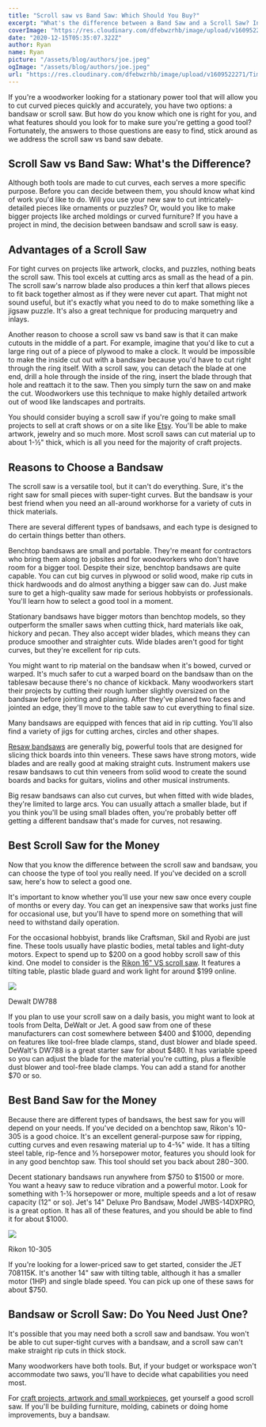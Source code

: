 ```yaml
---
title: "Scroll saw vs Band Saw: Which Should You Buy?"
excerpt: "What's the difference between a Band Saw and a Scroll Saw? In this post we explore the difference between the two so that you can make the right choice for your shop."
coverImage: "https://res.cloudinary.com/dfebwzrhb/image/upload/v1609522271/TimberTools/Scroll-Saw-vs-Band-Saw.jpg"
date: "2020-12-15T05:35:07.322Z"
author: Ryan
name: Ryan
picture: "/assets/blog/authors/joe.jpeg"
ogImage: "/assets/blog/authors/joe.jpeg"
url: "https://res.cloudinary.com/dfebwzrhb/image/upload/v1609522271/TimberTools/Scroll-Saw-vs-Band-Saw.jpg"
---
```


If you're a woodworker looking for a stationary power tool that will allow you to cut curved pieces quickly and accurately, you have two options: a bandsaw or scroll saw. But how do you know which one is right for you, and what features should you look for to make sure you're getting a good tool? Fortunately, the answers to those questions are easy to find, stick around as we address the scroll saw vs band saw debate.

## Scroll Saw vs Band Saw: What's the Difference?

Although both tools are made to cut curves, each serves a more specific purpose. Before you can decide between them, you should know what kind of work you'd like to do. Will you use your new saw to cut intricately-detailed pieces like ornaments or puzzles? Or, would you like to make bigger projects like arched moldings or curved furniture? If you have a project in mind, the decision between bandsaw and scroll saw is easy.

## Advantages of a Scroll Saw

For tight curves on projects like artwork, clocks, and puzzles, nothing beats the scroll saw. This tool excels at cutting arcs as small as the head of a pin. The scroll saw's narrow blade also produces a thin kerf that allows pieces to fit back together almost as if they were never cut apart. That might not sound useful, but it's exactly what you need to do to make something like a jigsaw puzzle. It's also a great technique for producing marquetry and inlays.

Another reason to choose a scroll saw vs band saw is that it can make cutouts in the middle of a part. For example, imagine that you'd like to cut a large ring out of a piece of plywood to make a clock. It would be impossible to make the inside cut out with a bandsaw because you'd have to cut right through the ring itself. With a scroll saw, you can detach the blade at one end, drill a hole through the inside of the ring, insert the blade through that hole and reattach it to the saw. Then you simply turn the saw on and make the cut. Woodworkers use this technique to make highly detailed artwork out of wood like landscapes and portraits.

You should consider buying a scroll saw if you're going to make small projects to sell at craft shows or on a site like [Etsy](https://www.etsy.com/). You'll be able to make artwork, jewelry and so much more. Most scroll saws can cut material up to about 1-½" thick, which is all you need for the majority of craft projects.

## Reasons to Choose a Bandsaw

The scroll saw is a versatile tool, but it can't do everything. Sure, it's the right saw for small pieces with super-tight curves. But the bandsaw is your best friend when you need an all-around workhorse for a variety of cuts in thick materials.

There are several different types of bandsaws, and each type is designed to do certain things better than others.

Benchtop bandsaws are small and portable. They're meant for contractors who bring them along to jobsites and for woodworkers who don't have room for a bigger tool. Despite their size, benchtop bandsaws are quite capable. You can cut big curves in plywood or solid wood, make rip cuts in thick hardwoods and do almost anything a bigger saw can do. Just make sure to get a high-quality saw made for serious hobbyists or professionals. You'll learn how to select a good tool in a moment.

Stationary bandsaws have bigger motors than benchtop models, so they outperform the smaller saws when cutting thick, hard materials like oak, hickory and pecan. They also accept wider blades, which means they can produce smoother and straighter cuts. Wide blades aren't good for tight curves, but they're excellent for rip cuts.

You might want to rip material on the bandsaw when it's bowed, curved or warped. It's much safer to cut a warped board on the bandsaw than on the tablesaw because there's no chance of kickback. Many woodworkers start their projects by cutting their rough lumber slightly oversized on the bandsaw before jointing and planing. After they've planed two faces and jointed an edge, they'll move to the table saw to cut everything to final size.

Many bandsaws are equipped with fences that aid in rip cutting. You'll also find a variety of jigs for cutting arches, circles and other shapes.

[Resaw bandsaws](https://woodgears.ca/bandsaw/resaw.html) are generally big, powerful tools that are designed for slicing thick boards into thin veneers. These saws have strong motors, wide blades and are really good at making straight cuts. Instrument makers use resaw bandsaws to cut thin veneers from solid wood to create the sound boards and backs for guitars, violins and other musical instruments.

Big resaw bandsaws can also cut curves, but when fitted with wide blades, they're limited to large arcs. You can usually attach a smaller blade, but if you think you'll be using small blades often, you're probably better off getting a different bandsaw that's made for curves, not resawing.

## Best Scroll Saw for the Money

Now that you know the difference between the scroll saw and bandsaw, you can choose the type of tool you really need. If you've decided on a scroll saw, here's how to select a good one.

It's important to know whether you'll use your new saw once every couple of months or every day. You can get an inexpensive saw that works just fine for occasional use, but you'll have to spend more on something that will need to withstand daily operation.

For the occasional hobbyist, brands like Craftsman, Skil and Ryobi are just fine. These tools usually have plastic bodies, metal tables and light-duty motors. Expect to spend up to $200 on a good hobby scroll saw of this kind. One model to consider is the [Rikon 16" VS scroll saw](https://amzn.to/2oWD3iW). It features a tilting table, plastic blade guard and work light for around $199 online.

![](https://res.cloudinary.com/dfebwzrhb/image/upload/v1609522271/TimberTools/Dewalt-Scroll-Saw.jpg)

Dewalt DW788

If you plan to use your scroll saw on a daily basis, you might want to look at tools from Delta, DeWalt or Jet. A good saw from one of these manufacturers can cost somewhere between $400 and $1000, depending on features like tool-free blade clamps, stand, dust blower and blade speed. DeWalt's DW788 is a great starter saw for about $480. It has variable speed so you can adjust the blade for the material you're cutting, plus a flexible dust blower and tool-free blade clamps. You can add a stand for another $70 or so.

## Best Band Saw for the Money

Because there are different types of bandsaws, the best saw for you will depend on your needs. If you've decided on a benchtop saw, Rikon's 10-305 is a good choice. It's an excellent general-purpose saw for ripping, cutting curves and even resawing material up to 4-⅝" wide. It has a tilting steel table, rip-fence and ⅓ horsepower motor, features you should look for in any good benchtop saw. This tool should set you back about $280-$300.

Decent stationary bandsaws run anywhere from $750 to $1500 or more. You want a heavy saw to reduce vibration and a powerful motor. Look for something with 1-¼ horsepower or more, multiple speeds and a lot of resaw capacity (12" or so). Jet's 14" Deluxe Pro Bandsaw, Model JWBS-14DXPRO, is a great option. It has all of these features, and you should be able to find it for about $1000.

![](https://res.cloudinary.com/dfebwzrhb/image/upload/v1609522271/TimberTools/Rikon-10-305.jpg)

Rikon 10-305

If you're looking for a lower-priced saw to get started, consider the JET 708115K. It's another 14" saw with tilting table, although it has a smaller motor (1HP) and single blade speed. You can pick up one of these saws for about $750.

## Bandsaw or Scroll Saw: Do You Need Just One?

It's possible that you may need both a scroll saw and bandsaw. You won't be able to cut super-tight curves with a bandsaw, and a scroll saw can't make straight rip cuts in thick stock.

Many woodworkers have both tools. But, if your budget or workspace won't accommodate two saws, you'll have to decide what capabilities you need most.

For [craft projects, artwork and small workpieces](http://scrollsawer.com/), get yourself a good scroll saw. If you'll be building furniture, molding, cabinets or doing home improvements, buy a bandsaw.
